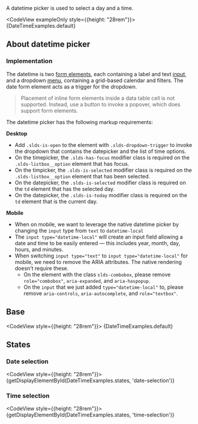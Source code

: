 
<div className="doc lead">
  A datetime picker is used to select a day and a time.
</div>

<CodeView exampleOnly style={{height: "28rem"}}>
  {DateTimeExamples.default}
</CodeView>

## About datetime picker

### Implementation

The datetime is two [form elements](/components/form-element), each containing a label and text [input](/components/input), and a dropdown [menu](/components/menus), containing a grid-based calendar and filters. The date form element acts as a trigger for the dropdown.

<Blockquote type="warning">
  Placement of inline form elements inside a data table cell is not supported. Instead, use a button to invoke a popover, which does support form elements.
</Blockquote>

The datetime picker has the following markup requirements:

**Desktop**
- Add `.slds-is-open` to the element with `.slds-dropdown-trigger` to invoke the dropdown that contains the datepicker and the list of time options.
- On the timepicker, the `.slds-has-focus` modifier class is required on the `.slds-listbox__option` element that has focus.
- On the timpicker, the `.slds-is-selected` modifier class is required on the `.slds-listbox__option` element that has been selected.
- On the datepicker, the `.slds-is-selected` modifier class is required on the `td` element that has the selected day.
- On the datepicker, the `.slds-is-today` modifier class is required on the `td` element that is the current day.

**Mobile**
- When on mobile, we want to leverage the native datetime picker by changing the `input` type from `text` to `datetime-local`
- The `input type="datetime-local"` will create an input field allowing a date and time to be easily entered — this includes year, month, day, hours, and minutes.
- When switching `input type="text"` to `input type="datetime-local"` for mobile, we need to remove the ARIA attributes. The native rendering doesn't require these.
  - On the element with the class `slds-combobox`, please remove `role="combobox"`, `aria-expanded`, and `aria-haspopup`.
  - On the `input` that we just added `type="datetime-local"` to, please remove `aria-controls`, `aria-autocomplete`, and `role="textbox"`.

## Base

<CodeView style={{height: "28rem"}}>
  {DateTimeExamples.default}
</CodeView>

## States

### Date selection

<CodeView style={{height: "28rem"}}>
  {getDisplayElementById(DateTimeExamples.states, 'date-selection')}
</CodeView>

### Time selection

<CodeView style={{height: "28rem"}}>
  {getDisplayElementById(DateTimeExamples.states, 'time-selection')}
</CodeView>
